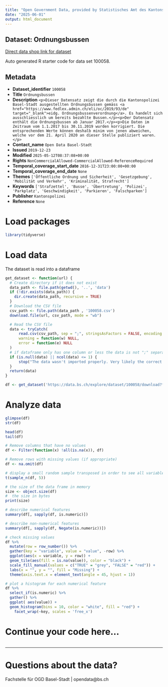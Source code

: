 ```yaml
---
title: "Open Government Data, provided by Statistisches Amt des Kantons Basel-Stadt - Fachstelle OGD"
date: "2025-06-01"
output: html_document
---
```


## Dataset: Ordnungsbussen

[Direct data shop link for dataset](https://data.bs.ch/explore/dataset/100058)

Auto generated R starter code for data set 100058.

## Metadata

- **Dataset_identifier** `100058`
- **Title** `Ordnungsbussen`
- **Description** `<p>Dieser Datensatz zeigt die durch die Kantonspolizei Basel-Stadt ausgestellten Ordnungsbussen gemäss <a href="https://www.fedlex.admin.ch/eli/oc/2019/93/de" target="_blank">eidg. Ordnungsbussenverordnung</a>. Es handelt sich ausschliesslich um bereits bezahlte Bussen.</p><p>Der Datensatz enthält die Ordnungsbussen ab Januar 2017.</p><p>Die Daten im Zeitraum vom 1.1.2017 bis 30.11.2019 wurden korrigiert. Die entsprechenden Werte können deshalb minim von jenen abweichen, welche vor dem 21. April 2020 an dieser Stelle publiziert waren.</p>`
- **Contact_name** `Open Data Basel-Stadt`
- **Issued** `2019-12-23`
- **Modified** `2025-05-12T08:37:08+00:00`
- **Rights** `NonCommercialAllowed-CommercialAllowed-ReferenceRequired`
- **Temporal_coverage_start_date** `2016-12-31T23:00:00+00:00`
- **Temporal_coverage_end_date** `None`
- **Themes** `['Öffentliche Ordnung und Sicherheit', 'Gesetzgebung', 'Mobilität und Verkehr', 'Kriminalität, Strafrecht']`
- **Keywords** `['Strafzettel', 'Busse', 'Übertretung', 'Polizei', 'Parkplatz', 'Geschwindigkeit', 'Parkieren', 'Falschparken']`
- **Publisher** `Kantonspolizei`
- **Reference** `None`


# Load packages

```r

library(tidyverse)
```

# Load data

The dataset is read into a dataframe

```r
get_dataset <- function(url) {
  # Create directory if it does not exist
  data_path <- file.path(getwd(), '..', 'data')
  if (!dir.exists(data_path)) {
    dir.create(data_path, recursive = TRUE)
  }
  # Download the CSV file
  csv_path <- file.path(data_path , '100058.csv')
  download.file(url, csv_path, mode = "wb")

  # Read the CSV file
  data <- tryCatch(
      read.csv(csv_path, sep = ";", stringsAsFactors = FALSE, encoding = "UTF-8"),
      warning = function(w) NULL,
      error = function(e) NULL
  )
  # if dataframe only has one column or less the data is not ";" separated
  if (is.null(data) || ncol(data) <= 1) {
      stop("The data wasn't imported properly. Very likely the correct separator couldn't be found.\nPlease check the dataset manually and adjust the code.")
  }
  return(data)
}
```

```r

df <- get_dataset('https://data.bs.ch/explore/dataset/100058/download?format=csv&timezone=Europe%2FZurich')

```

# Analyze data

```r

glimpse(df)
str(df)

head(df)
tail(df)

```

```r
# Remove columns that have no values
df <- Filter(function(x) !all(is.na(x)), df)

# Remove rows with missing values (if appropriate)
df <- na.omit(df)
```

```r
# display a small random sample transposed in order to see all variables
t(sample_n(df, 5))
```

```r
# the size of the data frame in memory
size <- object.size(df)
#  the size in bytes
print(size)
```

```r
# describe numerical features
summary(df[, sapply(df, is.numeric)])
```

```r
# describe non-numerical features
summary(df[, sapply(df, Negate(is.numeric))])
```

```r
# check missing values
df %>%
  mutate(row = row_number()) %>%
  gather(key = "variable", value = "value", -row) %>%
  ggplot(aes(x = variable, y = row)) +
  geom_tile(aes(fill = is.na(value)), color = "black") +
  scale_fill_manual(values = c("TRUE" = "grey", "FALSE" = "red")) +
  labs(x = "", y = "", fill = "Missing") +
  theme(axis.text.x = element_text(angle = 45, hjust = 1))
```

```r
# plot a histogram for each numerical feature
df %>%
  select_if(is.numeric) %>%
  gather() %>%
  ggplot( aes(value)) +
  geom_histogram(bins = 10, color = "white", fill = "red") +
    facet_wrap(~key, scales = 'free_x')
```

# Continue your code here...

```r

```
------------------------------------------------------------------------

# Questions about the data?

Fachstelle für OGD Basel-Stadt | opendata@bs.ch
